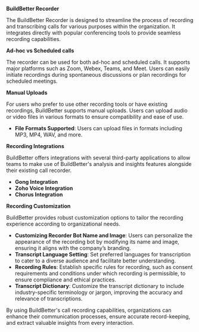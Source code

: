 **BuildBetter Recorder**

The BuildBetter Recorder is designed to streamline the process of recording and transcribing calls for various purposes within the organization. It integrates directly with popular conferencing tools to provide seamless recording capabilities.

**Ad-hoc vs Scheduled calls**

The recorder can be used for both ad-hoc and scheduled calls. It supports major platforms such as Zoom, Webex, Teams, and Meet. Users can easily initiate recordings during spontaneous discussions or plan recordings for scheduled meetings.

**Manual Uploads**

For users who prefer to use other recording tools or have existing recordings, BuildBetter supports manual uploads. Users can upload audio or video files in various formats to ensure compatibility and ease of use.

- **File Formats Supported**: Users can upload files in formats including MP3, MP4, WAV, and more.

**Recording Integrations**

BuildBetter offers integrations with several third-party applications to allow teams to make use of BuildBetter's analysis and insights features alongside their existing call recorder.

- **Gong Integration**
- **Zoho Voice Integration**
- **Chorus Integration**

**Recording Customization**

BuildBetter provides robust customization options to tailor the recording experience according to organizational needs.

- **Customizing Recorder Bot Name and Image**: Users can personalize the appearance of the recording bot by modifying its name and image, ensuring it aligns with the company’s branding.
- **Transcript Language Setting**: Set preferred languages for transcription to cater to a diverse audience and facilitate better understanding.
- **Recording Rules**: Establish specific rules for recording, such as consent requirements and conditions under which recording is permissible, to ensure compliance and ethical practices.
- **Transcript Dictionary**: Customize the transcript dictionary to include industry-specific terminology or jargon, improving the accuracy and relevance of transcriptions.

By using BuildBetter's call recording capabilities, organizations can enhance their communication processes, ensure accurate record-keeping, and extract valuable insights from every interaction.